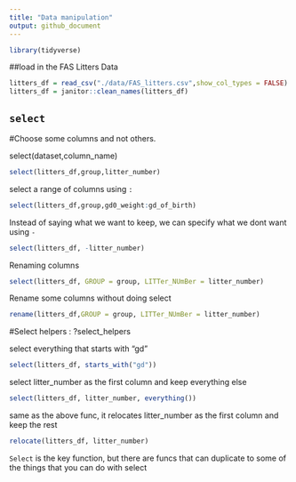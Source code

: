 ```yaml
---
title: "Data manipulation"
output: github_document
---
```



```r
library(tidyverse)

```


##load in the FAS Litters Data

```r
litters_df = read_csv("./data/FAS_litters.csv",show_col_types = FALSE)
litters_df = janitor::clean_names(litters_df)

```


## `select`

#Choose some columns and not others.

select(dataset,column_name)

```r

select(litters_df,group,litter_number)
```


select a range of columns using `:`

```r
select(litters_df,group,gd0_weight:gd_of_birth)
```


Instead of saying what we want to keep, we can specify what we dont want using `-`

```r
select(litters_df, -litter_number)
```


Renaming columns

```r
select(litters_df, GROUP = group, LITTer_NUmBer = litter_number)
```


Rename some columns without doing select

```r
rename(litters_df,GROUP = group, LITTer_NUmBer = litter_number)
```



#Select helpers : ?select_helpers

select everything that starts with "gd"

```r
select(litters_df, starts_with("gd"))
```


select litter_number as the first column and keep everything else 

```r
select(litters_df, litter_number, everything())
```


same as the above func, it relocates litter_number as the first column and keep the rest

```r
relocate(litters_df, litter_number)
```

`Select` is the key function, but there are funcs that can duplicate  to some of the things that you can do with select





